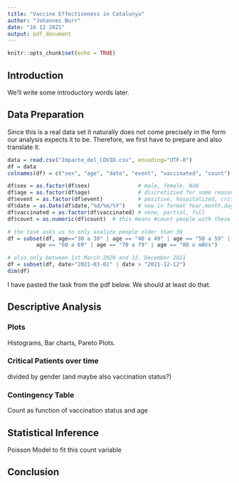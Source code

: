 ```yaml
---
title: "Vaccine Effectiveness in Catalunya"
author: "Johannes Burr"
date: "16 12 2021"
output: pdf_document
---
```


```r
knitr::opts_chunk$set(echo = TRUE)
```

## Introduction
We'll write some introductory words later.

## Data Preparation

Since this is a real data set it naturally does not come precisely in the form our analysis expects it to be. Therefore, we first have to prepare and also translate it.

```r
data = read.csv("Impacte_del_COVID.csv", encoding="UTF-8")
df = data
colnames(df) = c("sex", "age", "date", "event", "vaccinated", "count")

df$sex = as.factor(df$sex)               # male, female, NaN
df$age = as.factor(df$age)               # discretizied for some reason
df$event = as.factor(df$event)           # positive, hospitalized, critical (ICU)
df$date = as.Date(df$date,"%d/%m/%Y")    # now in format Year,month,day
df$vaccinated = as.factor(df$vaccinated) # none, partial, full
df$count = as.numeric(df$count)  # this means #count people with these characteristics have been observed on this day

# the task asks us to only analyze people older than 30
df = subset(df, age=="30 a 39" | age == "40 a 49" | age == "50 a 59" |
         age == "60 a 69" | age == "70 a 79" | age == "80 o mÃ©s")

# also only between 1st March 2020 and 12. December 2021
df = subset(df, date>"2021-03-01" | date > "2021-12-12")
dim(df)
```
I have pasted the task from the pdf below. We should at least do that.

## Descriptive Analysis
### Plots
Histograms, Bar charts, Pareto Plots.

### Critical Patients over time
divided by gender (and maybe also vaccination status?)

### Contingency Table
Count as function of vaccination status and age

## Statistical Inference
Poisson Model to fit this count variable

## Conclusion
